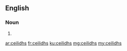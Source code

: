 ==English==

===Noun===
{{head|en}}
# {{plural of|ceilidh}}

[[ar:ceilidhs]]
[[fr:ceilidhs]]
[[ku:ceilidhs]]
[[mg:ceilidhs]]
[[my:ceilidhs]]